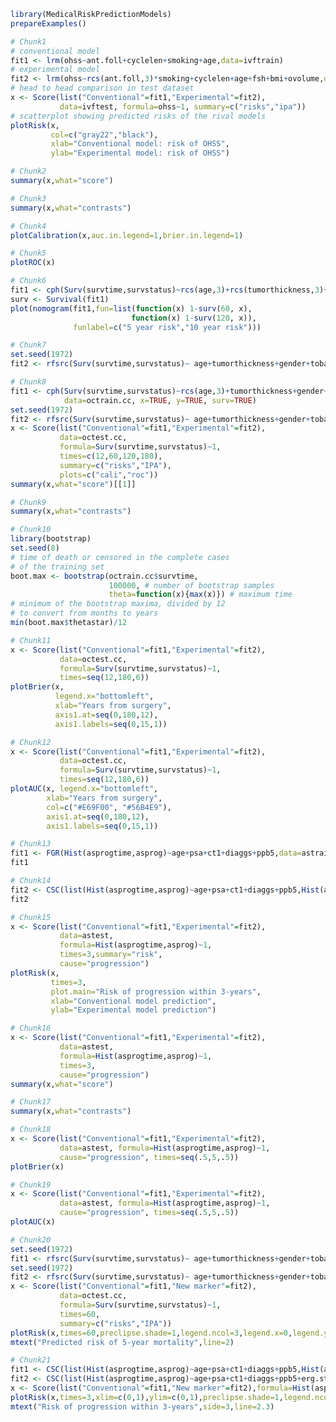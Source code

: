 ```r
library(MedicalRiskPredictionModels)
prepareExamples() 
```

```r
# Chunk1
# conventional model
fit1 <- lrm(ohss~ant.foll+cyclelen+smoking+age,data=ivftrain)
# experimental model
fit2 <- lrm(ohss~rcs(ant.foll,3)*smoking+cyclelen+age+fsh+bmi+ovolume,data=ivftrain,penalty=10)
# head to head comparison in test dataset
x <- Score(list("Conventional"=fit1,"Experimental"=fit2),
           data=ivftest, formula=ohss~1, summary=c("risks","ipa"))
# scatterplot showing predicted risks of the rival models  
plotRisk(x,
         col=c("gray22","black"),
         xlab="Conventional model: risk of OHSS",
         ylab="Experimental model: risk of OHSS") 
```

```r
# Chunk2
summary(x,what="score") 
```

```r
# Chunk3
summary(x,what="contrasts") 
```

```r
# Chunk4
plotCalibration(x,auc.in.legend=1,brier.in.legend=1) 
```

```r
# Chunk5
plotROC(x) 
```

```r
# Chunk6
fit1 <- cph(Surv(survtime,survstatus)~rcs(age,3)+rcs(tumorthickness,3)+gender+tobacco+deep.invasion+site+race+x.posnodes+tumormaxdimension+vascular.invasion,data=octrain.cc,x=TRUE,surv=TRUE)
surv <- Survival(fit1)
plot(nomogram(fit1,fun=list(function(x) 1-surv(60, x),
                           function(x) 1-surv(120, x)),
              funlabel=c("5 year risk","10 year risk"))) 
```

```r
# Chunk7
set.seed(1972)
fit2 <- rfsrc(Surv(survtime,survstatus)~ age+tumorthickness+gender+tobacco+deep.invasion+site+race+x.posnodes+tumormaxdimension+vascular.invasion,data=octrain.cc) 
```

```r
# Chunk8
fit1 <- cph(Surv(survtime,survstatus)~rcs(age,3)+tumorthickness+gender+tobacco+deep.invasion+site+race+x.posnodes+tumormaxdimension+vascular.invasion,
            data=octrain.cc, x=TRUE, y=TRUE, surv=TRUE)
set.seed(1972)
fit2 <- rfsrc(Surv(survtime,survstatus)~ age+tumorthickness+gender+tobacco+deep.invasion+site+race+x.posnodes+tumormaxdimension+vascular.invasion,data=octrain.cc)
x <- Score(list("Conventional"=fit1,"Experimental"=fit2),
           data=octest.cc,
           formula=Surv(survtime,survstatus)~1,
           times=c(12,60,120,180),
           summary=c("risks","IPA"),
           plots=c("cali","roc"))
summary(x,what="score")[[1]] 
```

```r
# Chunk9
summary(x,what="contrasts") 
```

```r
# Chunk10
library(bootstrap)
set.seed(8)
# time of death or censored in the complete cases
# of the training set
boot.max <- bootstrap(octrain.cc$survtime, 
                      100000, # number of bootstrap samples
                      theta=function(x){max(x)}) # maximum time
# minimum of the bootstrap maxima, divided by 12
# to convert from months to years
min(boot.max$thetastar)/12 
```

```r
# Chunk11
x <- Score(list("Conventional"=fit1,"Experimental"=fit2),
           data=octest.cc,
           formula=Surv(survtime,survstatus)~1,
           times=seq(12,180,6))
plotBrier(x,
          legend.x="bottomleft",
          xlab="Years from surgery",
          axis1.at=seq(0,180,12),
          axis1.labels=seq(0,15,1)) 
```

```r
# Chunk12
x <- Score(list("Conventional"=fit1,"Experimental"=fit2),
           data=octest.cc,
           formula=Surv(survtime,survstatus)~1,
           times=seq(12,180,6))
plotAUC(x, legend.x="bottomleft",
        xlab="Years from surgery",
        col=c("#E69F00", "#56B4E9"),
        axis1.at=seq(0,180,12),
        axis1.labels=seq(0,15,1)) 
```

```r
# Chunk13
fit1 <- FGR(Hist(asprogtime,asprog)~age+psa+ct1+diaggs+ppb5,data=astrain,cause="progression")
fit1 
```

```r
# Chunk14
fit2 <- CSC(list(Hist(asprogtime,asprog)~age+psa+ct1+diaggs+ppb5,Hist(asprogtime,asprog)~age),data=astrain,cause="progression")
fit2 
```

```r
# Chunk15
x <- Score(list("Conventional"=fit1,"Experimental"=fit2),
           data=astest,
           formula=Hist(asprogtime,asprog)~1,
           times=3,summary="risk",
           cause="progression")
plotRisk(x,
         times=3,
         plot.main="Risk of progression within 3-years",
         xlab="Conventional model prediction",
         ylab="Experimental model prediction") 
```

```r
# Chunk16
x <- Score(list("Conventional"=fit1,"Experimental"=fit2),
           data=astest,
           formula=Hist(asprogtime,asprog)~1,
           times=3,
           cause="progression")
summary(x,what="score") 
```

```r
# Chunk17
summary(x,what="contrasts") 
```

```r
# Chunk18
x <- Score(list("Conventional"=fit1,"Experimental"=fit2),
           data=astest, formula=Hist(asprogtime,asprog)~1,
           cause="progression", times=seq(.5,5,.5))
plotBrier(x) 
```

```r
# Chunk19
x <- Score(list("Conventional"=fit1,"Experimental"=fit2),
           data=astest, formula=Hist(asprogtime,asprog)~1,
           cause="progression", times=seq(.5,5,.5))
plotAUC(x) 
```

```r
# Chunk20
set.seed(1972)
fit1 <- rfsrc(Surv(survtime,survstatus)~ age+tumorthickness+gender+tobacco+deep.invasion+site+race+x.posnodes+tumormaxdimension+vascular.invasion,data=octrain.cc)
set.seed(1972)
fit2 <- rfsrc(Surv(survtime,survstatus)~ age+tumorthickness+gender+tobacco+deep.invasion+site+race+x.posnodes+tumormaxdimension+vascular.invasion+Grade,data=octrain.cc)
x <- Score(list("Conventional"=fit1,"New marker"=fit2),
           data=octest.cc,
           formula=Surv(survtime,survstatus)~1,
           times=60,
           summary=c("risks","IPA"))
plotRisk(x,times=60,preclipse.shade=1,legend.ncol=3,legend.x=0,legend.y=1.1,legend.xpd=NA)
mtext("Predicted risk of 5-year mortality",line=2) 
```

```r
# Chunk21
fit1 <- CSC(list(Hist(asprogtime,asprog)~age+psa+ct1+diaggs+ppb5,Hist(asprogtime,asprog)~age),data=astrain,cause="progression")
fit2 <- CSC(list(Hist(asprogtime,asprog)~age+psa+ct1+diaggs+ppb5+erg.status,Hist(asprogtime,asprog)~age+erg.status),data=astrain,cause="progression")
x <- Score(list("Conventional"=fit1,"New marker"=fit2),formula=Hist(asprogtime,asprog)~1,cause="progression",data=astest,times=3,summary="risks")
plotRisk(x,times=3,xlim=c(0,1),ylim=c(0,1),preclipse.shade=1,legend.ncol=3,legend.x=0,legend.y=1,legend.xpd=NA)
mtext("Risk of progression within 3-years",side=3,line=2.3) 
```

